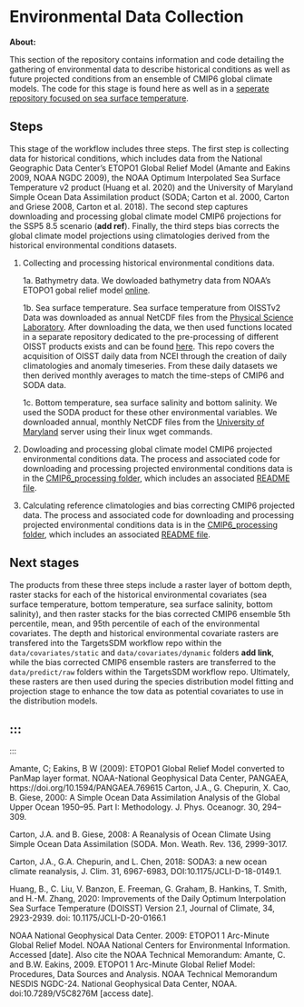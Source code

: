 # Environmental Data Collection

**About:**

This section of the repository contains information and code detailing the gathering of environmental data to describe historical conditions as well as future projected conditions from an ensemble of CMIP6 global climate models. The code for this stage is found here as well as in a [seperate repository focused on sea surface temperature](github.com/adamkemberling/oisst_mainstays).

## Steps
This stage of the workflow includes three steps. The first step is collecting data for historical conditions, which includes data from the National Geographic Data Center's ETOPO1 Global Relief Model (Amante and Eakins 2009, NOAA NGDC 2009), the NOAA Optimum Interpolated Sea Surface Temperature v2 product (Huang et al. 2020) and the University of Maryland Simple Ocean Data Assimilation product (SODA; Carton et al. 2000, Carton and Griese 2008, Carton et al. 2018). The second step captures downloading and processing global climate model CMIP6 projections for the SSP5 8.5 scenario (**add ref**). Finally, the third steps bias corrects the global climate model projections using climatologies derived from the historical environmental conditions datasets.

1. Collecting and processing historical environmental conditions data. 

    1a. Bathymetry data. We dowloaded bathymetry data from NOAA's ETOPO1 gobal relief model [online](https://www.ngdc.noaa.gov/mgg/global/relief/ETOPO1/data/bedrock/cell_registered/georeferenced_tiff/).

    1b. Sea surface temperature. Sea surface temperature from OISSTv2 Data was downloaded as annual NetCDF files from the [Physical Science Laboratory](https://psl.noaa.gov/data/gridded/data.noaa.oisst.v2.highres.html). After downloading the data, we then used functions located in a separate repository dedicated to the pre-processing of different OISST products exists and can be found [here](github.com/adamkemberling/oisst_mainstays). This repo covers the acquisition of OISST daily data from NCEI through the creation of daily climatologies and anomaly timeseries. From these daily datasets we then derived monthly averages to match the time-steps of CMIP6 and SODA data.

    1c. Bottom temperature, sea surface salinity and bottom salinity. We used the SODA product for these other environmental variables. We downloaded annual, monthly NetCDF files from the [University of Maryland](https://www2.atmos.umd.edu/~ocean/index_files/soda3.4.2_mn_download_b.htm) server using their linux wget commands. 

2. Dowloading and processing global climate model CMIP6 projected environmental conditions data. The process and associated code for downloading and processing projected environmental conditions data is in the [CMIP6_processing folder](**add link**), which includes an associated [README file](**add link**).

3. Calculating reference climatologies and bias correcting CMIP6 projected data. The process and associated code for downloading and processing projected environmental conditions data is in the [CMIP6_processing folder](**add link**), which includes an associated [README file](**add link**). 


## Next stages

The products from these three steps include a raster layer of bottom depth, raster stacks for each of the historical environmental covariates (sea surface temperature, bottom temperature, sea surface salinity, bottom salinity), and then raster stacks for the bias corrected CMIP6 ensemble 5th percentile, mean, and 95th percentile of each of the environmental covariates. The depth and historical environmental covariate rasters are transfered into the TargetsSDM workflow repo within the `data/covariates/static` and `data/covariates/dynamic` folders **add link**, while the bias corrected CMIP6 ensemble rasters are transferred to the `data/predict/raw` folders within the TargetsSDM workflow repo. Ultimately, these rasters are then used during the species distribution model fitting and projection stage to enhance the tow data as potential covariates to use in the distribution models.  

## ::: {#refs}
:::

Amante, C; Eakins, B W (2009): ETOPO1 Global Relief Model converted to PanMap layer format. NOAA-National Geophysical Data Center, PANGAEA, https://doi.org/10.1594/PANGAEA.769615
Carton, J.A., G. Chepurin, X. Cao, B. Giese, 2000: A Simple Ocean Data Assimilation Analysis of the Global Upper Ocean 1950–95. Part I: Methodology. J. Phys. Oceanogr. 30, 294–309.

Carton, J.A. and B. Giese, 2008: A Reanalysis of Ocean Climate Using Simple Ocean Data Assimilation (SODA. Mon. Weath. Rev. 136, 2999-3017.

Carton, J.A., G.A. Chepurin, and L. Chen, 2018: SODA3: a new ocean climate reanalysis, J. Clim. 31, 6967-6983, DOI:10.1175/JCLI-D-18-0149.1.

Huang, B., C. Liu, V. Banzon, E. Freeman, G. Graham, B. Hankins, T. Smith, and H.-M. Zhang, 2020: Improvements of the Daily Optimum Interpolation Sea Surface Temperature (DOISST) Version 2.1, Journal of Climate, 34, 2923-2939. doi: 10.1175/JCLI-D-20-0166.1

NOAA National Geophysical Data Center. 2009: ETOPO1 1 Arc-Minute Global Relief Model. NOAA National Centers for Environmental Information. Accessed [date].
Also cite the NOAA Technical Memorandum: Amante, C. and B.W. Eakins, 2009. ETOPO1 1 Arc-Minute Global Relief Model: Procedures, Data Sources and Analysis. NOAA Technical Memorandum NESDIS NGDC-24. National Geophysical Data Center, NOAA. doi:10.7289/V5C8276M [access date].



